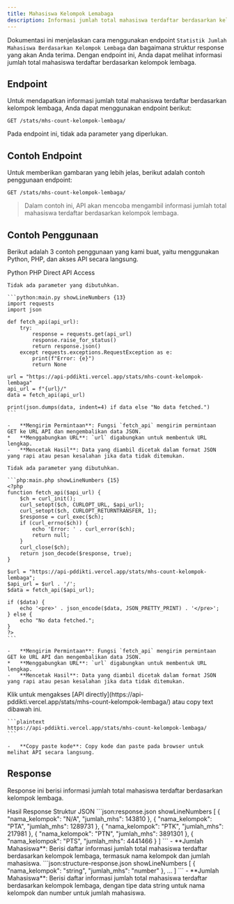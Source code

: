 ```yaml
---
title: Mahasiswa Kelompok Lemabaga
description: Informasi jumlah total mahasiswa terdaftar berdasarkan kelompok lembaga.
---
```


Dokumentasi ini menjelaskan cara menggunakan endpoint `Statistik Jumlah Mahasiswa Berdasarkan Kelompok Lembaga` dan bagaimana struktur response yang akan Anda terima. Dengan endpoint ini, Anda dapat melihat informasi jumlah total mahasiswa terdaftar berdasarkan kelompok lembaga.

## Endpoint

Untuk mendapatkan informasi jumlah total mahasiswa terdaftar berdasarkan kelompok lembaga, Anda dapat menggunakan endpoint berikut:

```plaintext
GET /stats/mhs-count-kelompok-lembaga/
```

Pada endpoint ini, tidak ada parameter yang diperlukan.

## Contoh Endpoint

Untuk memberikan gambaran yang lebih jelas, berikut adalah contoh penggunaan endpoint:

```plaintext
GET /stats/mhs-count-kelompok-lembaga/
```

> Dalam contoh ini, API akan mencoba mengambil informasi jumlah total mahasiswa terdaftar berdasarkan kelompok lembaga.

## Contoh Penggunaan

Berikut adalah 3 contoh penggunaan yang kami buat, yaitu menggunakan Python, PHP, dan akses API secara langsung.

<Tabs defaultValue="python" className="pt-5 pb-1">
  <TabsList>
    <TabsTrigger value="python">Python</TabsTrigger>
    <TabsTrigger value="php">PHP</TabsTrigger>
    <TabsTrigger value="direct">Direct API Access</TabsTrigger>
  </TabsList>
  <TabsContent value="python">

    Tidak ada parameter yang dibutuhkan.

    ```python:main.py showLineNumbers {13}
    import requests
    import json

    def fetch_api(api_url):
        try:
            response = requests.get(api_url)
            response.raise_for_status()
            return response.json()
        except requests.exceptions.RequestException as e:
            print(f"Error: {e}")
            return None

    url = "https://api-pddikti.vercel.app/stats/mhs-count-kelompok-lembaga"
    api_url = f"{url}/"
    data = fetch_api(api_url)

    print(json.dumps(data, indent=4) if data else "No data fetched.")
    ```

    -   **Mengirim Permintaan**: Fungsi `fetch_api` mengirim permintaan GET ke URL API dan mengembalikan data JSON.
    *   **Menggabungkan URL**: `url` digabungkan untuk membentuk URL lengkap.
    -   **Mencetak Hasil**: Data yang diambil dicetak dalam format JSON yang rapi atau pesan kesalahan jika data tidak ditemukan.
  </TabsContent>
  <TabsContent value="php">

    Tidak ada parameter yang dibutuhkan.

    ```php:main.php showLineNumbers {15}
    <?php
    function fetch_api($api_url) {
        $ch = curl_init();
        curl_setopt($ch, CURLOPT_URL, $api_url);
        curl_setopt($ch, CURLOPT_RETURNTRANSFER, 1);
        $response = curl_exec($ch);
        if (curl_errno($ch)) {
            echo 'Error: ' . curl_error($ch);
            return null;
        }
        curl_close($ch);
        return json_decode($response, true);
    }

    $url = "https://api-pddikti.vercel.app/stats/mhs-count-kelompok-lembaga";
    $api_url = $url . '/';
    $data = fetch_api($api_url);

    if ($data) {
        echo '<pre>' . json_encode($data, JSON_PRETTY_PRINT) . '</pre>';
    } else {
        echo "No data fetched.";
    }
    ?>
    ```

    -   **Mengirim Permintaan**: Fungsi `fetch_api` mengirim permintaan GET ke URL API dan mengembalikan data JSON.
    *   **Menggabungkan URL**: `url` digabungkan untuk membentuk URL lengkap.
    -   **Mencetak Hasil**: Data yang diambil dicetak dalam format JSON yang rapi atau pesan kesalahan jika data tidak ditemukan.
  </TabsContent>
  <TabsContent value="direct">
    Klik untuk mengakses [API directly](https://api-pddikti.vercel.app/stats/mhs-count-kelompok-lembaga/) atau copy text dibawah ini.

    ```plaintext
    https://api-pddikti.vercel.app/stats/mhs-count-kelompok-lembaga/
    ```

    -   **Copy paste kode**: Copy kode dan paste pada browser untuk melihat API secara langsung.
  </TabsContent>
</Tabs>

## Response

Response ini berisi informasi jumlah total mahasiswa terdaftar berdasarkan kelompok lembaga.

<Tabs defaultValue="hasil" className="pt-5 pb-1">
  <TabsList>
    <TabsTrigger value="hasil">Hasil Response</TabsTrigger>
    <TabsTrigger value="struktur">Struktur JSON</TabsTrigger>
  </TabsList>
  <TabsContent value="hasil">
    ```json:response.json showLineNumbers
    [
         {
            "nama_kelompok": "N/A",
            "jumlah_mhs": 143810
        },
        {
            "nama_kelompok": "PTA",
            "jumlah_mhs": 1289731
        },
        {
            "nama_kelompok": "PTK",
            "jumlah_mhs": 217981
        },
         {
            "nama_kelompok": "PTN",
            "jumlah_mhs": 3891301
        },
        {
            "nama_kelompok": "PTS",
            "jumlah_mhs": 4441466
        }
    ]
    ```
    -   **Jumlah Mahasiswa**: Berisi daftar informasi jumlah total mahasiswa terdaftar berdasarkan kelompok lembaga, termasuk nama kelompok dan jumlah mahasiswa.
  </TabsContent>
  <TabsContent value="struktur">
    ```json:structure-response.json showLineNumbers
    [
        {
            "nama_kelompok": "string",
            "jumlah_mhs": "number"
        },
        ...
    ]
    ```
    -   **Jumlah Mahasiswa**: Berisi daftar informasi jumlah total mahasiswa terdaftar berdasarkan kelompok lembaga, dengan tipe data string untuk nama kelompok dan number untuk jumlah mahasiswa.
  </TabsContent>
</Tabs>